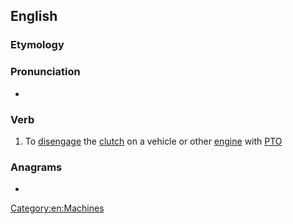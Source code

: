 ==English==

===Etymology===
{{prefix|en|de|clutch}}

===Pronunciation===
* {{a|UK}} {{IPA|en|/diːˈklʌtʃ/|/diːˈklʊtʃ/}}

===Verb===
{{en-verb|es}}

# To [[disengage]] the [[clutch]] on a vehicle or other [[engine]] with [[PTO]]

===Anagrams===
* {{anagrams|en|a=ccdehltu|clutched}}

[[Category:en:Machines]]